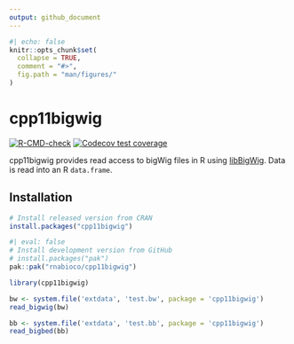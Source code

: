 ```yaml
---
output: github_document
---
```


```r
#| echo: false
knitr::opts_chunk$set(
  collapse = TRUE,
  comment = "#>",
  fig.path = "man/figures/"
)
```

# cpp11bigwig

<!-- badges: start -->
[![R-CMD-check](https://github.com/rnabioco/cpp11bigwig/actions/workflows/R-CMD-check.yaml/badge.svg)](https://github.com/rnabioco/cpp11bigwig/actions/workflows/R-CMD-check.yaml)
[![Codecov test coverage](https://codecov.io/gh/rnabioco/cpp11bigwig/graph/badge.svg)](https://app.codecov.io/gh/rnabioco/cpp11bigwig)
<!-- badges: end -->

cpp11bigwig provides read access to bigWig files in R using [libBigWig](https://github.com/dpryan79/libBigWig). Data is read into an R `data.frame`.

## Installation

::: .pkgdown-release
```r
# Install released version from CRAN
install.packages("cpp11bigwig")
```
:::

::: .pkgdown-devel
```r
#| eval: false
# Install development version from GitHub
# install.packages("pak")
pak::pak("rnabioco/cpp11bigwig")
```
:::


```r
library(cpp11bigwig)

bw <- system.file('extdata', 'test.bw', package = 'cpp11bigwig')
read_bigwig(bw)

bb <- system.file('extdata', 'test.bb', package = 'cpp11bigwig')
read_bigbed(bb)
```
